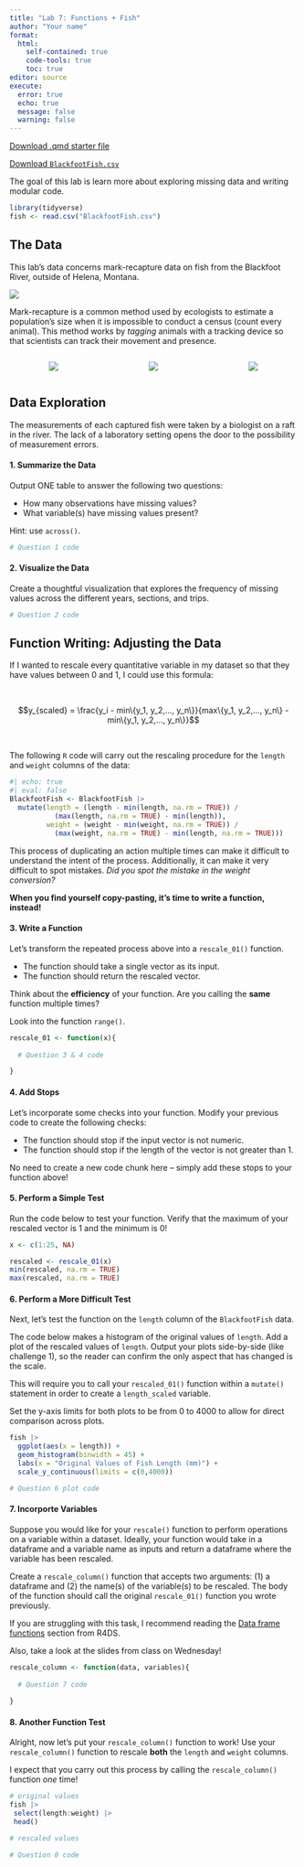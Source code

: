```yaml
---
title: "Lab 7: Functions + Fish"
author: "Your name"
format: 
  html:
    self-contained: true
    code-tools: true
    toc: true
editor: source
execute: 
  error: true
  echo: true
  message: false
  warning: false
---
```


[Download .qmd starter file](LA7_functions.qmd)

[Download `BlackfootFish.csv`](BlackfootFish.csv)

The goal of this lab is learn more about exploring missing data and writing modular code.

```r
library(tidyverse)
fish <- read.csv("BlackfootFish.csv")
```

## The Data

This lab's data concerns mark-recapture data on fish from the Blackfoot River, outside of Helena, Montana.

![](https://github.com/earobinson95/stat331-calpoly/blob/master/lab-assignments/lab7/images/blackfoot_river.jpg?raw=true)

Mark-recapture is a common method used by ecologists to estimate a population's size when it is impossible to conduct a census (count every animal). This method works by *tagging* animals with a tracking device so that scientists can track their movement and presence.

<center>

::: columns
::: {.column width="25%"}
![](https://github.com/earobinson95/stat331-calpoly/blob/master/lab-assignments/lab7/images/grizzly.jpg?raw=true)
:::

::: {.column width="25%"}
![](https://github.com/earobinson95/stat331-calpoly/blob/master/lab-assignments/lab7/images/condor.jpg?raw=true)
:::

::: {.column width="25%"}
![](https://github.com/earobinson95/stat331-calpoly/blob/master/lab-assignments/lab7/images/fish.PNG?raw=true)
:::
:::

</center>

## Data Exploration

The measurements of each captured fish were taken by a biologist on a raft in the river. The lack of a laboratory setting opens the door to the possibility of measurement errors.

#### 1. Summarize the Data

Output ONE table to answer the following two questions:

+ How many observations have missing values?
+ What variable(s) have missing values present?

::: callout-tip
Hint: use `across()`.
:::

```r
# Question 1 code
```

#### 2. Visualize the Data

Create a thoughtful visualization that explores the frequency of missing values across the different years, sections, and trips.

```r
# Question 2 code
```

## Function Writing: Adjusting the Data

If I wanted to rescale every quantitative variable in my dataset so that they have values between 0 and 1, I could use this formula:

</br>

$$y_{scaled} = \frac{y_i - min\{y_1, y_2,..., y_n\}}{max\{y_1, y_2,..., y_n\} 
- min\{y_1, y_2,..., y_n\}}$$

</br>

The following `R` code will carry out the rescaling procedure for the `length` and `weight` columns of the data:

\vspace{0.25cm}

```r
#| echo: true
#| eval: false
BlackfootFish <- BlackfootFish |> 
  mutate(length = (length - min(length, na.rm = TRUE)) / 
           (max(length, na.rm = TRUE) - min(length)), 
         weight = (weight - min(weight, na.rm = TRUE)) / 
           (max(weight, na.rm = TRUE) - min(length, na.rm = TRUE)))
```

This process of duplicating an action multiple times can make it difficult to understand the intent of the process. Additionally, it can make it very difficult to spot mistakes. *Did you spot the mistake in the weight conversion?*

**When you find yourself copy-pasting, it's time to write a function, instead!**

#### 3. Write a Function

Let's transform the repeated process above into a `rescale_01()` function.

- The function should take a single vector as its input.
- The function should return the rescaled vector.

::: callout-tip
Think about the **efficiency** of your function. Are you calling the **same** function multiple times?

Look into the function `range()`.
:::

```r
rescale_01 <- function(x){
  
  # Question 3 & 4 code

}
```

#### 4. Add Stops

Let's incorporate some checks into your function. Modify your previous code to create the following checks:

- The function should stop if the input vector is not numeric.
- The function should stop if the length of the vector is not greater than 1.

::: callout-tip
No need to create a new code chunk here -- simply add these stops to your function above!
:::

#### 5. Perform a Simple Test

Run the code below to test your function. Verify that the maximum of your rescaled vector is 1 and the minimum is 0!

```r
x <- c(1:25, NA)

rescaled <- rescale_01(x)
min(rescaled, na.rm = TRUE)
max(rescaled, na.rm = TRUE)
```

#### 6. Perform a More Difficult Test

Next, let's test the function on the `length` column of the `BlackfootFish` data.

The code below makes a histogram of the original values of `length`. Add a plot of the rescaled values of `length`. Output your plots side-by-side (like challenge 1), so the reader can confirm the only aspect that has changed is the scale.

::: callout-warning
This will require you to call your `rescaled_01()` function within a `mutate()` statement in order to create a `length_scaled` variable.
:::

::: callout-tip
Set the y-axis limits for both plots to be from 0 to 4000 to allow for direct comparison across plots.
:::

```r
fish |>  
  ggplot(aes(x = length)) + 
  geom_histogram(binwidth = 45) +
  labs(x = "Original Values of Fish Length (mm)") +
  scale_y_continuous(limits = c(0,4000))

# Question 6 plot code
```

#### 7. Incorporte Variables

Suppose you would like for your `rescale()` function to perform operations on a variable within a dataset. Ideally, your function would take in a dataframe and a variable name as inputs and return a dataframe where the variable has been rescaled.

Create a `rescale_column()` function that accepts two arguments: (1) a dataframe and (2) the name(s) of the variable(s) to be rescaled. The body of the function should call the original `rescale_01()` function you wrote previously.

::: callout-tip
If you are struggling with this task, I recommend reading the [Data frame functions](https://r4ds.hadley.nz/functions.html#data-frame-functions) section from R4DS.

Also, take a look at the slides from class on Wednesday!
:::

```r
rescale_column <- function(data, variables){
  
  # Question 7 code
  
}
```

#### 8. Another Function Test

Alright, now let's put your `rescale_column()` function to work! Use your `rescale_column()` function to rescale **both** the `length` and `weight` columns.

::: callout-warning
I expect that you carry out this process by calling the `rescale_column()` function *one* time!
:::

```r
# original values
fish |> 
 select(length:weight) |> 
 head()

# rescaled values

# Question 8 code

```
